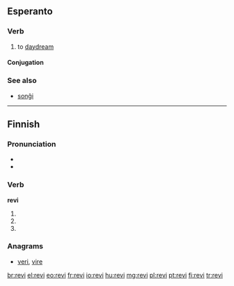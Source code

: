 ==Esperanto==

===Verb===
{{eo-verb|rev}}

# {{intransitive|lang=eo}} to [[daydream]]

====Conjugation====
{{eo-conj|intr=yes|rev}}

===See also===
* [[sonĝi]]

----

==Finnish==

===Pronunciation===
* {{IPA|lang=fi|[ˈre̞ʋiˣ]}}
* {{hyphenation|re|vi}}

===Verb===
'''revi'''

# {{fi-form of|repiä|type=verb|mood=indicative|tense=present connegative}}
# {{fi-form of|repiä|type=verb|pr=second-person|pl=singular|mood=imperative|tense=present}}
# {{fi-form of|repiä|type=verb|pr=second-person|pl=singular|mood=imperative|tense=present connegative}}

===Anagrams===
* [[veri#Finnish|veri]], [[vire#Finnish|vire]]

[[br:revi]]
[[el:revi]]
[[eo:revi]]
[[fr:revi]]
[[io:revi]]
[[hu:revi]]
[[mg:revi]]
[[pl:revi]]
[[pt:revi]]
[[fi:revi]]
[[tr:revi]]